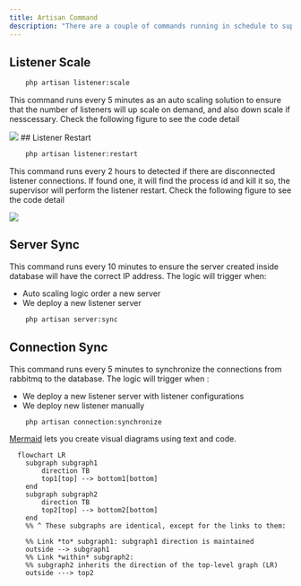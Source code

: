 ```yaml
---
title: Artisan Command
description: "There are a couple of commands running in schedule to support auto scaling logic."
---
```


## Listener Scale

```bash
    php artisan listener:scale
```

This command runs every 5 minutes as an auto scaling solution to ensure that the number of listeners will up scale on demand, and also down scale if nesscessary.
Check the following figure to see the code detail

<Frame>
  <img src="/images/listener_scale.png" />
</Frame>
## Listener Restart

```bash
    php artisan listener:restart
```

This command runs every 2 hours to detected if there are disconnected listener connections. If found one, it will find the process id and kill it so, the supervisor will perform the listener restart.
Check the following figure to see the code detail

<Frame>
  <img src="/images/listener_restart.png" />
</Frame>

## Server Sync

This command runs every 10 minutes to ensure the server created inside database will have the correct IP address. The logic will trigger when:

- Auto scaling logic order a new server
- We deploy a new listener server

```bash
    php artisan server:sync
```

## Connection Sync

This command runs every 5 minutes to synchronize the connections from rabbitmq to the database. The logic will trigger when :

- We deploy a new listener server with listener configurations
- We deploy new listener manually

```bash
    php artisan connection:synchronize
```

[Mermaid](https://mermaid.js.org/) lets you create visual diagrams using text and code.

```mermaid
  flowchart LR
    subgraph subgraph1
        direction TB
        top1[top] --> bottom1[bottom]
    end
    subgraph subgraph2
        direction TB
        top2[top] --> bottom2[bottom]
    end
    %% ^ These subgraphs are identical, except for the links to them:

    %% Link *to* subgraph1: subgraph1 direction is maintained
    outside --> subgraph1
    %% Link *within* subgraph2:
    %% subgraph2 inherits the direction of the top-level graph (LR)
    outside ---> top2
```

